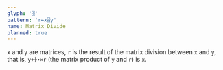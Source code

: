 ```yaml
---
glyph: '⌹'
pattern: 'r←x⌹y'
name: Matrix Divide
planned: true
---
```


`x` and `y` are matrices, `r` is the result of the matrix division between `x` and `y`, that is, `y+⍆∙×r` (the matrix product of `y` and `r`) is `x`.